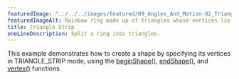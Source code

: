 ---
featuredImage: "../../../images/featured/09_Angles_And_Motion-02_Triangle_Strip-thumbnail.png"
featuredImageAlt: Rainbow ring made up of triangles whose vertices lie on two concentric circles
title: Triangle Strip
oneLineDescription: Split a ring into triangles.
---

This example demonstrates how to create a shape
by specifying its vertices in TRIANGLE_STRIP mode, using the
<a href="https://p5js.org/reference/#/p5/beginShape">beginShape()</a>,
<a href="https://p5js.org/reference/#/p5/endShape">endShape()</a>,
and
<a href="https://p5js.org/reference/#/p5/vertex">vertex()</a>
functions.